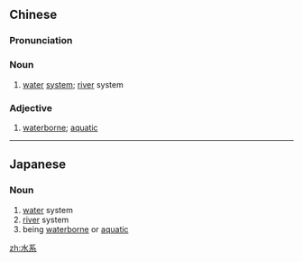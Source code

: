 ==Chinese==
{{zh-forms}}

===Pronunciation===
{{zh-pron
|m=shuǐxì
|cat=n,a
}}

===Noun===
{{zh-noun}}

# [[water]] [[system]]; [[river]] system

===Adjective===
{{zh-adj}}

# {{lb|zh|attributive}} [[waterborne]]; [[aquatic]]

----

==Japanese==
{{ja-kanjitab|すい|けい|yomi=o}}

===Noun===
{{ja-noun|すいけい}}

# [[water]] system
# [[river]] system
# being [[waterborne]] or [[aquatic]]

[[zh:水系]]
